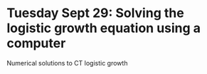 # Tuesday Sept 29: Solving the logistic growth equation using a computer

Numerical solutions to CT logistic growth
